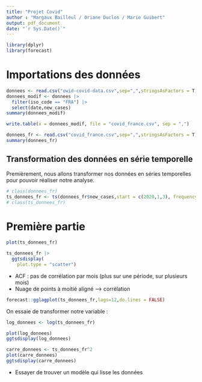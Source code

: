 ```yaml
---
title: "Projet Covid"
author : "Margaux Bailleul / Oriane Duclos / Marie Guibert" 
output: pdf_document
date: "`r Sys.Date()`"
---
```


```r
library(dplyr)
library(forecast)
```


# Importations des données 

```r
donnees <- read.csv("owid-covid-data.csv",sep=",",stringsAsFactors = T)
donnees_modif <- donnees |> 
  filter(iso_code == "FRA") |> 
  select(date,new_cases)
summary(donnees_modif)

write.table(x = donnees_modif, file = "covid_france.csv", sep = ",")
```

```r
donnees_fr <- read.csv("covid_france.csv",sep=",",stringsAsFactors = T)
summary(donnees_fr)
```
## Transformation des données en série temporelle

Premièrement, nous allons transformer nos données en séries temporelles pour pouvoir réaliser notre analyse. 

```r
# class(donnees_fr)
ts_donnees_fr <- ts(donnees_fr$new_cases,start = c(2020,1,3), frequency = 365)
# class(ts_donnees_fr)
```

# Première partie 

```r
plot(ts_donnees_fr)
```

```r
ts_donnees_fr |> 
  ggtsdisplay(
    plot.type = "scatter")
```

- ACF : pas de corrélation par mois (plus sur une période, sur plusieurs mois)
- Nuage de points à moitié aligné --> corrélation 


```r
forecast::gglagplot(ts_donnees_fr,lags=12,do.lines = FALSE)
```

On essaie de transformer notre variable : 

```r
log_donnees <- log(ts_donnees_fr)
```

```r
plot(log_donnees)
ggtsdisplay(log_donnees)
```

```r
carre_donnees <- ts_donnees_fr^2
plot(carre_donnees)
ggtsdisplay(carre_donnees)
```


- Essayer de trouver un modèle qui lisse les données 


